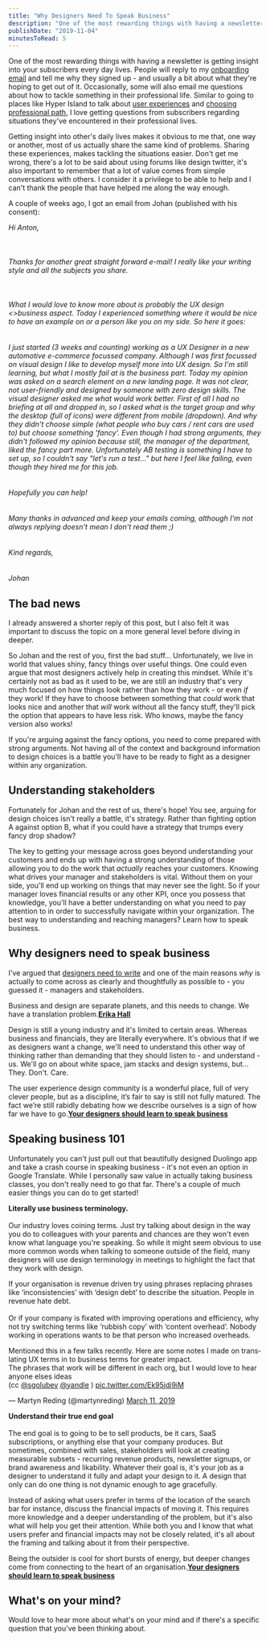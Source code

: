 ```yaml
---
title: "Why Designers Need To Speak Business"
description: "One of the most rewarding things with having a newsletter is getting insight into your subscribers every day lives. People will reply to my onboarding email and tell me why they signed up - and usually a bit about what they're hoping to get out of it. Occasionally, some will also email me questions about how to tackle something in their professional life. Similar to going to places like Hyper Island to talk about user experiences and choosing professional path, I love getting questions from subs"
publishDate: "2019-11-04"
minutesToRead: 5
---
```


<p>One of the most rewarding things with having a newsletter is getting insight into your subscribers every day lives. People will reply to my <a href="https://www.antonsten.com/newsletter-ux/">onboarding email</a> and tell me why they signed up - and usually a bit about what they're hoping to get out of it. Occasionally, some will also email me questions about how to tackle something in their professional life. Similar to going to places like Hyper Island to talk about <a href="https://www.antonsten.com/whatsux/">user experiences</a> and <a href="https://www.antonsten.com/professional-path/">choosing professional path</a>, I love getting questions from subscribers regarding situations they've encountered in their professional lives.</p>
<p>Getting insight into other's daily lives makes it obvious to me that, one way or another, most of us actually share the same kind of problems. Sharing these experiences, makes tackling the situations easier. Don't get me wrong, there's a lot to be said about using forums like design twitter, it's also important to remember that a lot of value comes from simple conversations with others. I consider it a privilege to be able to help and I can't thank the people that have helped me along the way enough.</p>
<p>A couple of weeks ago, I got an email from Johan (published with his consent):</p>
<p><em>Hi Anton,<br />
<br /><br /><br />
Thanks for another great straight forward e-mail! I really&nbsp;like your writing style and all the subjects you share.<br />
<br /><br /><br />
What I would love to know more about is probably the UX design &lt;&gt;business aspect. Today I experienced something where it would be nice to have an example on or a person like you on my side. So here it goes:<br /><br /><br />
I just started (3 weeks and counting) working as a UX Designer in a new automotive e-commerce focussed company. Although I was first focussed on visual design I like to develop myself more into UX design. So I'm still learning, but what I mostly fail at is the business part. Today my opinion was asked on a search element&nbsp;on a new landing page. It was not clear, not user-friendly and designed by someone with zero design skills. The visual designer asked me what would work better. First of all I had no briefing at all and dropped in, so I asked what is the target group and why the desktop (full of icons) were different from mobile (dropdown). And why they didn't choose simple (what people who buy cars / rent cars are used to) but choose something 'fancy'. Even though I had strong arguments, they didn't followed my opinion because still, the manager of the department, liked the fancy part more. Unfortunately AB testing is something I have to set up, so I couldn't say "let's run a test..." but here I feel like failing, even though they hired me for this job.<br /><br /><br />
Hopefully you can help!<br /><br /><br />
Many thanks in advanced and keep your emails coming, although I'm not always replying doesn't mean I don't read them ;)<br /><br /><br />
Kind regards,<br /><br /><br />
Johan</em></p>
<h2 id="the-bad-news">The bad news</h2>
<p>I already answered a shorter reply of this post, but I also felt it was important to discuss the topic on a more general level before diving in deeper.</p>
<p>So Johan and the rest of you, first the bad stuff... Unfortunately, we live in world that values shiny, fancy things over useful things. One could even argue that most designers actively help in creating this mindset. While it's certainly not as bad as it used to be, we are still an industry that's very much focused on how things look rather than how they work - or even <em>if</em> they work! If they have to choose between something that <em>could</em> work that looks nice and another that <em>will</em> work without all the fancy stuff, they'll pick the option that appears to have less risk. Who knows, maybe the fancy version also works!</p>
<p>If you're arguing against the fancy options, you need to come prepared with strong arguments. Not having all of the context and background information to design choices is a battle you'll have to be ready to fight as a designer within any organization.</p>
<h2 id="understanding-stakeholders">Understanding stakeholders</h2>
<p>Fortunately for Johan and the rest of us, there's hope! You see, arguing for design choices isn't really a battle, it's strategy. Rather than fighting option A against option B, what if you could have a strategy that trumps every fancy drop shadow?</p>
<p>The key to getting your message across goes beyond understanding your customers and ends up with having a strong understanding of those allowing you to do the work that <em>actually</em> reaches your customers. Knowing what drives your manager and stakeholders is vital. Without them on your side, you'll end up working on things that may never see the light. So if your manager loves financial results or any other KPI, once you possess that knowledge, you'll have a better understanding on what you need to pay attention to in order to successfully navigate within your organization. The best way to understanding and reaching managers? Learn how to speak business.</p>
<h2 id="why-designers-need-to-speak-business">Why designers need to speak business</h2>
<p>I've argued that <a href="https://www.antonsten.com/designers-write/">designers need to write</a> and one of the main reasons <em>why</em> is actually to come across as clearly and thoughtfully as possible to - you guessed it - managers and stakeholders.</p>

<div class="blockquote">
<div><p>Business and design are separate planets, and this needs to change. We have a translation problem.<strong><a href="https://twitter.com/mulegirl?ref=antonsten.com">Erika Hall</a></strong></p></div>
</div>

<p>Design is still a young industry and it's limited to certain areas. Whereas business and financials, they are literally everywhere. It's obvious that if we as designers want a change, we'll need to understand this other way of thinking rather than demanding that they should listen to - and understand - us. We'll go on about white space, jam stacks and design systems, but... They. Don't. Care.</p>

<div class="blockquote">
<div><p>The user experience design community is a wonderful place, full of very clever people, but as a discipline, it’s fair to say is still not fully matured. The fact we’re still rabidly debating how we describe ourselves is a sign of how far we have to go.<strong><a href="https://medium.com/leading-design/your-designers-should-learn-to-speak-business-a4f9845f210?ref=antonsten.com">Your designers should learn to speak business</a></strong></p></div>
</div>

<h2 id="speaking-business-101">Speaking business 101</h2>
<p>Unfortunately you can't just pull out that beautifully designed Duolingo app and take a crash course in speaking business - it's not even an option in Google Translate. While I personally saw value in actually taking business classes, you don't really need to go that far. There's a couple of much easier things you can do to get started!</p>
<p><strong>Literally use business terminology.</strong><br /><br />
Our industry loves coining terms. Just try talking about design in the way you do to colleagues with your parents and chances are they won't even know what language you're speaking. So while it might seem obvious to use more common words when talking to someone outside of the field, many designers will use design terminology in meetings to highlight the fact that they work with design.</p>

<div class="blockquote">
<div><p>If your organisation is revenue driven try using phrases replacing phrases like ‘inconsistencies’ with ‘design debt’ to describe the situation. People in revenue hate debt.<br /><br />Or if your company is fixated with improving operations and efficiency, why not try switching terms like ‘rubbish copy’ with ‘content overhead’. Nobody working in operations wants to be that person who increased overheads.</p></div>
</div>

<div class="blockquote">
<div><p lang="en" dir="ltr">Mentioned this in a few talks recently. Here are some notes I made on translating UX terms in to business terms for greater impact.<br />The phrases that work will be different in each org, but I would love to hear anyone elses ideas<br />(cc <a href="https://twitter.com/sgolubev?ref_src=twsrc%5Etfw&ref=antonsten.com">@sgolubev</a> <a href="https://twitter.com/yandle?ref_src=twsrc%5Etfw&ref=antonsten.com">@yandle</a> ) <a href="https://t.co/Ek95jdj9iM?ref=antonsten.com">pic.twitter.com/Ek95jdj9iM</a></p>— Martyn Reding (@martynreding) <a href="https://twitter.com/martynreding/status/1105073935291424768?ref_src=twsrc%5Etfw&ref=antonsten.com">March 11, 2019</a></div>
</div>
 <script async="" src="https://platform.twitter.com/widgets.js" charset="utf-8"></script>
<p><strong>Understand their true end goal</strong><br /><br />
The end goal is to going to be to sell products, be it cars, SaaS subscriptions, or anything else that your company produces. But sometimes, combined with sales, stakeholders will look at creating measurable subsets - recurring revenue products, newsletter signups, or brand awareness and likability.  Whatever their goal is, it's your job as a designer to understand it fully and adapt your design to it. A design that only can do one thing is not dynamic enough to age gracefully.</p>
<p>Instead of asking what users prefer in terms of the location of the search bar for instance, discuss the financial impacts of moving it. This requires more knowledge and a deeper understanding of the problem, but it's also what will help you get their attention. While both you and I know that what users prefer and financial impacts may not be closely related, it's all about the framing and talking about it from their perspective.</p>

<div class="blockquote">
<div><p>Being the outsider is cool for short bursts of energy, but deeper changes come from connecting to the heart of an organisation.<strong><a href="https://medium.com/leading-design/your-designers-should-learn-to-speak-business-a4f9845f210?ref=antonsten.com">Your designers should learn to speak business</a></strong></p></div>
</div>

<h2 id="whats-on-your-mind">What's on your mind?</h2>
<p>Would love to hear more about what's on your mind and if there's a specific question that you've been thinking about.</p>